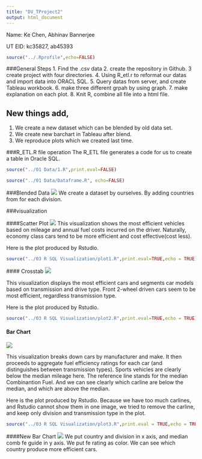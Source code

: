 ```yaml
---
title: "DV_TProject2"
output: html_document
---
```


Name: Ke Chen, Abhinav Bannerjee

UT EID: kc35827, ab45393

```r
source("../.Rprofile",echo=FALSE)
```
###General Steps
1. Find the .csv data 
2. create the repository in Github.
3 create project with four directories.
4. Using R_etl.r to reformat our datas and import data into ORACL SQL.
5. Query datas from server, and create Tableau workbook.
6. make three different grpah by using graph.
7. make explanation on each plot.
8. Knit R, combine all file into a html file.

New things add,
--------------------------------------------------------
1. We create a new dataset which can be blended by old data set.
2. We create new barchart in Tableau after blend.
3. We reproduce plots which we created last time.



###R_ETL.R file operation
The R_ETL file generates a code for us to create a table in Oracle SQL.
```r
source("../01 Data/1.R",print.eval=FALSE)
```
```r
source("../01 Data/Dataframe.R", echo=FALSE)
```

###Blended Data
![](./v4.png) 
We create a dataset by ourselves. By adding countries from for each division.


###visualization

####Scatter Plot
![](./v2.png) 
This visualization shows the most efficient vehicles based on mileage and annual fuel costs incurred on the driver. Naturally, economy class cars tend to be more efficient and cost effective(cost less).

Here is the plot produced by Rstudio.
```r
source("../03 R SQL Visualization/plot1.R",print.eval=TRUE,echo = TRUE)
```

 #### Crosstab
![](./v1.png)

This visualization displays the most efficient cars and segments car models based on transmission and drive type. Front 2-wheel driven cars seem to be most efficient, regardless transmission type.

Here is the plot produced by Rstudio.
```r
source("../03 R SQL Visualization/plot2.R",print.eval=TRUE,echo = TRUE)
```



#### Bar Chart
![](./v3.png) 

This visualization breaks down cars by manufacturer and make. It then proceeds to aggregate fuel efficiency ratings for each car (and distinguishes between transmission types). Sports vehicles are clearly below the median mileage here. The reference line stands for the median Combinantion Fuel. And we can see clearly which carline are below the median, and which are above the median. 

Here is the plot produced by Rstudio.
Because we have too much carlines, and Rstudio cannot show them in one image, we tried to remove the carline, and keep only division and transmission type in the plot.
```r
source("../03 R SQL Visualization/plot3.R",print.eval = TRUE,echo = TRUE)
```

####New Bar Chart
![](./v5.png) 
We put country and division in x axis, and median comb fe guide in y axis. We put fe rating as color. We can see which country produce more efficient cars.


